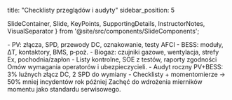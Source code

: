 title: "Checklisty przeglądów i audyty"
sidebar_position: 5

  SlideContainer, 
  Slide, 
  KeyPoints, 
  SupportingDetails, 
  InstructorNotes,
  VisualSeparator 
} from '@site/src/components/SlideComponents';

<SlideContainer>

<Slide title="🧾 Checklisty i audyty" type="info">

<KeyPoints title="📋 Zakresy przeglądów">
- PV: złącza, SPD, przewody DC, oznakowanie, testy AFCI
- BESS: moduły, ΔT, kontaktory, BMS, p‑poż.
- Biogaz: czujniki gazowe, wentylacja, strefy Ex, pochodnia/zapłon
</KeyPoints>

<SupportingDetails title="🔧 Dokumentacja">
- Listy kontrolne, SOE z testów, raporty zgodności
</SupportingDetails>

<InstructorNotes>
Omów wymagania operatorów i ubezpieczycieli.
</InstructorNotes>

</Slide>

<VisualSeparator type="success" />

<Slide title="📈 Przykład audytu" type="success">

<KeyPoints title="📋 Case">
- Audyt roczny PV+BESS: 3% luźnych złącz DC, 2 SPD do wymiany
</KeyPoints>

<SupportingDetails title="🔍 Efekt">
- Checklisty + momentomierze → 50% mniej incydentów rok później
</SupportingDetails>

<InstructorNotes>
Zachęć do wdrożenia mierników momentu jako standardu serwisowego.
</InstructorNotes>

</Slide>

</SlideContainer>



